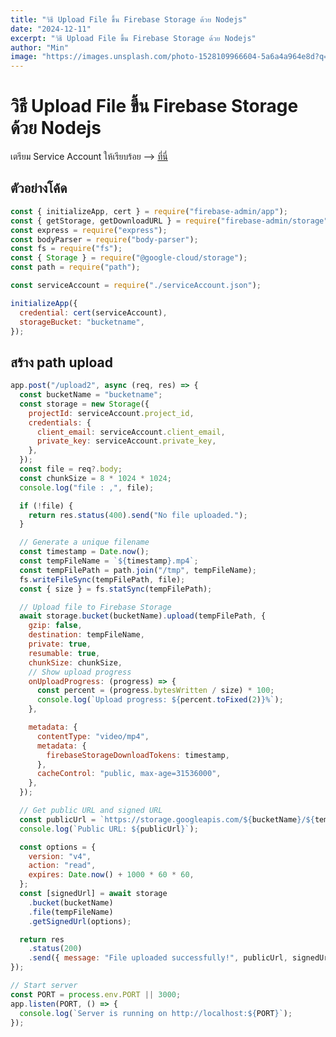 ```yaml
---
title: "วิธี Upload File ขึ้น Firebase Storage ด้วย Nodejs"
date: "2024-12-11"
excerpt: "วิธี Upload File ขึ้น Firebase Storage ด้วย Nodejs"
author: "Min"
image: "https://images.unsplash.com/photo-1528109966604-5a6a4a964e8d?q=80&w=1974&auto=format&fit=crop&ixlib=rb-4.0.3&ixid=M3wxMjA3fDB8MHxwaG90by1wYWdlfHx8fGVufDB8fHx8fA%3D%3D"
---
```


# วิธี Upload File ขึ้น Firebase Storage ด้วย Nodejs

เตรียม Service Account ให้เรียบร้อย --> [ที่นี่](https://firebase.google.com/docs/admin/setup?hl=th)

## ตัวอย่างโค้ด

```js
const { initializeApp, cert } = require("firebase-admin/app");
const { getStorage, getDownloadURL } = require("firebase-admin/storage");
const express = require("express");
const bodyParser = require("body-parser");
const fs = require("fs");
const { Storage } = require("@google-cloud/storage");
const path = require("path");

const serviceAccount = require("./serviceAccount.json");

initializeApp({
  credential: cert(serviceAccount),
  storageBucket: "bucketname",
});
```

## สร้าง path upload

```js
app.post("/upload2", async (req, res) => {
  const bucketName = "bucketname";
  const storage = new Storage({
    projectId: serviceAccount.project_id,
    credentials: {
      client_email: serviceAccount.client_email,
      private_key: serviceAccount.private_key,
    },
  });
  const file = req?.body;
  const chunkSize = 8 * 1024 * 1024;
  console.log("file : ,", file);

  if (!file) {
    return res.status(400).send("No file uploaded.");
  }

  // Generate a unique filename
  const timestamp = Date.now();
  const tempFileName = `${timestamp}.mp4`;
  const tempFilePath = path.join("/tmp", tempFileName);
  fs.writeFileSync(tempFilePath, file);
  const { size } = fs.statSync(tempFilePath);

  // Upload file to Firebase Storage
  await storage.bucket(bucketName).upload(tempFilePath, {
    gzip: false,
    destination: tempFileName,
    private: true,
    resumable: true,
    chunkSize: chunkSize,
    // Show upload progress
    onUploadProgress: (progress) => {
      const percent = (progress.bytesWritten / size) * 100;
      console.log(`Upload progress: ${percent.toFixed(2)}%`);
    },

    metadata: {
      contentType: "video/mp4",
      metadata: {
        firebaseStorageDownloadTokens: timestamp,
      },
      cacheControl: "public, max-age=31536000",
    },
  });

  // Get public URL and signed URL
  const publicUrl = `https://storage.googleapis.com/${bucketName}/${tempFileName}`;
  console.log(`Public URL: ${publicUrl}`);

  const options = {
    version: "v4",
    action: "read",
    expires: Date.now() + 1000 * 60 * 60,
  };
  const [signedUrl] = await storage
    .bucket(bucketName)
    .file(tempFileName)
    .getSignedUrl(options);

  return res
    .status(200)
    .send({ message: "File uploaded successfully!", publicUrl, signedUrl });
});

// Start server
const PORT = process.env.PORT || 3000;
app.listen(PORT, () => {
  console.log(`Server is running on http://localhost:${PORT}`);
});
```
